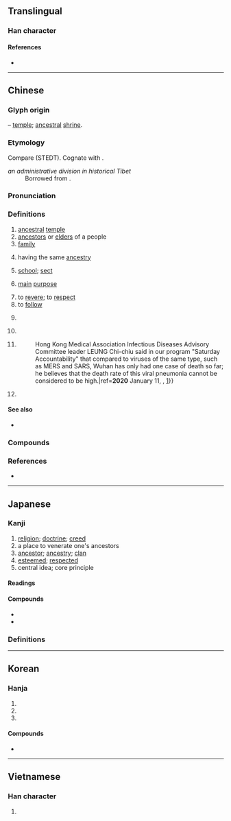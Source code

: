 {{also|完}}
{{character info}}
==Translingual==

===Han character===
{{Han char|rn=40|rad=宀|as=05|sn=8|four=30901|canj=JMMF|ids=⿱宀示}}

====References====
* {{Han ref|kx=0283.140|dkj=07106|dj=0557.050|hdz=20917.110|uh=5B97|ud=23447|bh=A976|bd=43382}}

----

==Chinese==
{{zh-forms}}
{{zh-wp|zh:宗姓|en:Zong (surname)}}

===Glyph origin===
{{Han etym}}
{{Han compound|宀|示|ls=ic|t1=house|t2=spirit tablet}} – [[temple]]; [[ancestral]] [[shrine]].

===Etymology===
Compare {{inh|zh|sit-pro|*tsuk ⪤ *tsik||to build}} (STEDT). Cognate with {{cog|bo|རྫོང||castle; fortress}}.
; ''an administrative division in historical Tibet''
: Borrowed from {{bor|zh|bo|རྫོང||district; province}}.

===Pronunciation===
{{zh-pron
|m=zōng
|m-s=
|c=zung1
|c-t=
|g=
|h=pfs=chûng
|j=
|mb=có̤ng
|md=cŭng
|mn=chong
|mn-t=zong1
|w=1tson
|x=
|mc=y
|oc=y
|ma=
|cat=n,a,cls,pn
}}

===Definitions===
{{zh-hanzi}}

# [[ancestral]] [[temple]]
# [[ancestors]] or [[elder]]s of a people
# [[family]]
#: {{zh-x|宗法|patriarcal clan system}}
# having the same [[ancestry]]
#: {{zh-x|宗兄|elder brother}}
# [[school]]; [[sect]]
#: {{zh-x|禪宗|Zen}}
# [[main]] [[purpose]]
#: {{zh-x|宗旨|aim}}
# to [[revere]]; to [[respect]]
# to [[follow]]
# {{lb|zh|historical}} {{n-g|an [[administrative]] [[division]] in historical [[Tibet]], equivalent to a [[county]]}}
#: {{zh-x|^當雄 ^宗|Damxung '''''dzong'''''}}
# {{zh-classifier|[[legal]] [[case]]s}}
# {{zh-classifier|[[case]]s of [[sickness]]}}
#: {{zh-x|初步 診斷 有 41 宗 病例，其中 一 宗 死亡 @[&hellip;] w:zh:香港醫學會\^香港.^醫學會 ^傳染病 ^顧問 ^委員會 主席 @^梁.^子超，在 本 台 節目《^星期六 ^問責》說，相比 同類型 病毒，例如 ^中東.呼吸.綜合症 及 ^沙士，今次 ^武漢 至今 僅 一 宗 死亡 個案，相信 此 病毒性 肺炎 的 死亡率 不算 高。|41 tentative diagnoses, with 1 death among them {{...}} Hong Kong Medical Association Infectious Diseases Advisory Committee leader LEUNG Chi-chiu said in our program "Saturday Accountability" that compared to viruses of the same type, such as MERS and SARS, Wuhan has only had one case of death so far; he believes that the death rate of this viral pneumonia cannot be considered to be high.|ref='''2020''' January 11, {{w2|zh|RTHK}}, {{lang|zh|醫學會專家相信武漢不明原因病毒性肺炎死亡率不算高}} [https://news.rthk.hk/rthk/ch/component/k2/1502205-20200111.htm]}}
# {{surname|zh}}

====See also====
* {{sense|ancestral temple}} {{zh-l|祖廟}}

===Compounds===
{{zh-der|宗祠|宗法|宗匠|宗教|宗廟|宗派|宗譜|宗師|宗族|宗旨|宗教改革|列祖列宗|宗子|南北宗|宗祏|宗藩|宗主|南宗畫法|宗姬|北宗畫法|宗工|宗婦|宋高宗|南宗|北宗|宗姓|一代宗臣|宗伯|宋真宗|太古傳宗|一代宗匠|宗室|宋神宗|岱宗|宋徽宗|五宗|慈恩宗|密宗|即色宗|宗兄|唯識宗|宗正|天下文宗|一祖三宗|宗國|宗祊|宗器|宗彝|宗門|心無宗|宗風|宗女|宗老|律宗|三論宗|亢宗|六家七宗|天台宗|傳宗接代|宗廟丘墟|南山宗|宗宗件件|強宗|宗庶|卷宗|女宗宛在|宗教自由|宗教學|唐太宗|唐玄宗|宗枝|宗親會|宗聖|宗祧|宗社|宗教音樂|宗教戰爭|宗弟|宗周鐘|宗周|宗仰|宗人府|宗人|宗主權|宋仁宗|孟宗泣筍|宗臣|孟宗竹|宗祀|嫠憂宗周|宗親|女宗|大本大宗|大宗師|大宗|儒宗|宋哲宗|宗主國|小宗|小宗伯|光宗耀祖|佛心宗|同宗同氣|同宗|八宗|太宗|十宗|宗英|宗職|宗學|普法宗|日蓮宗|推宗明本|法相宗|法華宗|教宗|榮宗耀祖|當世儒宗|文宗|教育宗旨|淨土宗|毘曇宗|朝宗|林宗巾|空宗|斬宗絕嗣|正宗|禪宗|法性宗|禪門五宗|禪宗七祖|瑜伽宗|祖舜宗堯|祖宗|玄宗|真言宗|溈仰宗|相部宗|曹洞宗|百代文宗|文宗閣|清高宗|清德宗|清世宗|法眼宗|祖宗三代|毀宗夷族|歸宗|東塔宗|本無宗|顯祖揚宗|耀祖榮宗|聯宗|華宗|蓮宗|綱宗|醫宗金鑑|處宗談雞|覆宗|臨濟宗|覆宗絕嗣|談宗|華嚴宗|覆宗絕祀|黃蘗宗|覆宗滅祀|老女歸宗|老祖宗|開宗明義|頂輩宗圖|認祖歸宗|詩宗|詞宗|結宗會社|顯祖榮宗|宗徒|吾宗肖}}

===References===
* {{R:yue:Hanzi}}

----

==Japanese==

===Kanji===
{{ja-kanji|grade=6|rs=宀05}}

# [[religion]]; [[doctrine]]; [[creed]]
# a place to venerate one's ancestors
# [[ancestor]]; [[ancestry]]; [[clan]]
# [[esteemed]]; [[respected]]
# central idea; core principle

====Readings====
{{ja-readings
|goon=そ
|kanon=そう<そう
|kanyoon=しゅう<しう
|kun=むね-, たっと-ぶ
}}

====Compounds====
* {{ja-r|宗%派|しゅう%は|gloss=[[religious]] [[sect]]}}
* {{ja-r|宗%教|しゅう%きょう|gloss=[[religion]]}}

===Definitions===
{{ja-kanjitab|むね|yomi=kun}}
{{ja-see|旨}}

----

==Korean==

===Hanja===
{{ko-hanja|마루|종}}

# {{hanja form of|종|fundamental knowledge}}
# {{hanja form of|종|[[root]]; [[ancestry]]}}
# {{hanja form of|종|[[religion]]}}

====Compounds====
* {{ko-l|종교|[[religion]]|宗敎}}

----

==Vietnamese==

===Han character===
{{vi-readings|reading=tông, tong, tôn, tung|rs=宀05}}

# {{rfdef|vi|sort=宀05}}